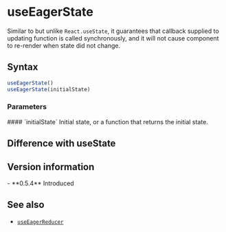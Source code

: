 
<Module name="zeta-dom-react" />

# useEagerState

Similar to but unlike `React.useState`, it guarantees that callback supplied to updating function is called synchronously,
and it will not cause component to re-render when state did not change.

## Syntax

```javascript
useEagerState()
useEagerState(initialState)
```

<ImportHint
    name="useEagerState"
    module="zeta-dom-react"
    require="useEagerState"
    global="zeta.react.useEagerState" />

### Parameters

<dl>
    #### `initialState` <Badge.Optional />
    Initial state, or a function that returns the initial state.

</dl>

## Difference with useState

<Example />

## Version information

<VersionTimeline module="zeta-dom-react">
- **0.5.4** Introduced
</VersionTimeline>


## See also

- [`useEagerReducer`](:)
